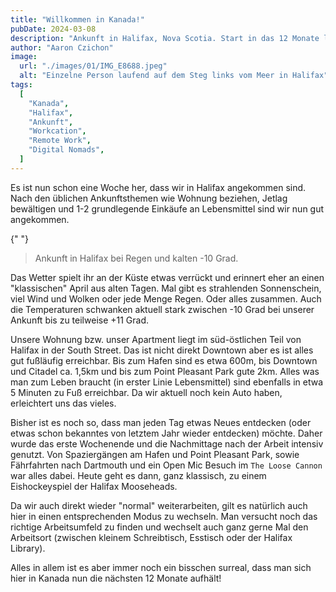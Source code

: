 ```yaml
---
title: "Willkommen in Kanada!"
pubDate: 2024-03-08
description: "Ankunft in Halifax, Nova Scotia. Start in das 12 Monate lange Abenteuer."
author: "Aaron Czichon"
image:
  url: "./images/01/IMG_E8688.jpeg"
  alt: "Einzelne Person laufend auf dem Steg links vom Meer in Halifax"
tags:
  [
    "Kanada",
    "Halifax",
    "Ankunft",
    "Workcation",
    "Remote Work",
    "Digital Nomads",
  ]
---
```




Es ist nun schon eine Woche her, dass wir in Halifax angekommen sind. Nach den üblichen Ankunftsthemen wie Wohnung beziehen, Jetlag bewältigen und 1-2 grundlegende Einkäufe an Lebensmittel sind wir nun gut angekommen.

<ContentImage
  src={IMG_E3412}
  alt="Blick aus einem Flugzeugfenster über den Flügel bei Regen"
/>{" "}

> Ankunft in Halifax bei Regen und kalten -10 Grad.

Das Wetter spielt ihr an der Küste etwas verrückt und erinnert eher an einen "klassischen" April aus alten Tagen. Mal gibt es strahlenden Sonnenschein, viel Wind und Wolken oder jede Menge Regen. Oder alles zusammen.
Auch die Temperaturen schwanken aktuell stark zwischen -10 Grad bei unserer Ankunft bis zu teilweise +11 Grad.

<ContentImage
  src={IMG_E3427}
  alt="Sonnenuntergang von der Halifax Transit Ferry"
/>

Unsere Wohnung bzw. unser Apartment liegt im süd-östlichen Teil von Halifax in der South Street. Das ist nicht direkt Downtown aber es ist alles gut fußläufig erreichbar. Bis zum Hafen sind es etwa 600m, bis Downtown und Citadel ca. 1,5km und bis zum Point Pleasant Park gute 2km.
Alles was man zum Leben braucht (in erster Linie Lebensmittel) sind ebenfalls in etwa 5 Minuten zu Fuß erreichbar.
Da wir aktuell noch kein Auto haben, erleichtert uns das vieles.

<ContentImage
  src={IMG_E8691}
  alt="Häuserzug in Halifax mit unterschiedlichen Farben aus gelb, militärgrün, hellblau"
/>

Bisher ist es noch so, dass man jeden Tag etwas Neues entdecken (oder etwas schon bekanntes von letztem Jahr wieder entdecken) möchte. Daher wurde das erste Wochenende und die Nachmittage nach der Arbeit intensiv genutzt.
Von Spaziergängen am Hafen und Point Pleasant Park, sowie Fährfahrten nach Dartmouth und ein Open Mic Besuch im `The Loose Cannon` war alles dabei.
Heute geht es dann, ganz klassisch, zu einem Eishockeyspiel der Halifax Mooseheads.

<ContentImage
  src={IMG_E3453}
  alt="Blick aus dem 5. Stock nach unten in der Halifax Public Library"
/>

Da wir auch direkt wieder "normal" weiterarbeiten, gilt es natürlich auch hier in einen entsprechenden Modus zu wechseln. Man versucht noch das richtige Arbeitsumfeld zu finden und wechselt auch ganz gerne Mal den Arbeitsort (zwischen kleinem Schreibtisch, Esstisch oder der Halifax Library).

Alles in allem ist es aber immer noch ein bisschen surreal, dass man sich hier in Kanada nun die nächsten 12 Monate aufhält!
